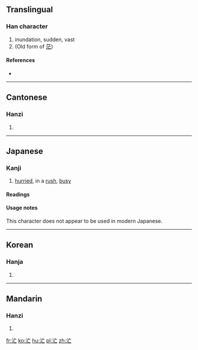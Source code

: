 ==Translingual==

===Han character===
{{Han char|rn=85|rad=水|as=03|sn=6|four=30110|canj=EYV}}

# inundation, sudden, vast
# (Old form of [[茫]])

====References====
* {{Han ref|kx=0605.060|dkj=17125|dj=0998.140|hdz=31554.050|uh=6C52|ud=27730|bh=C9F9|bd=51705}}

----

==Cantonese==

===Hanzi===
{{yue-hanzi|jyut=|y=mong4}}

# {{defn|lang=yue|sort=水03}}

----

==Japanese==

===Kanji===
{{ja-kanji|grade=uc|rs=水03}}

# [[hurried]], in a [[rush]], [[busy]]

====Readings====
{{ja-readings
|on=[[ぼう]] (bō), [[もう]] (mō)
|kun=[[あわただしい]] (awatadashii)
}}

====Usage notes====
This character does not appear to be used in modern Japanese.

----

==Korean==

===Hanja===
{{ko-hanja|hangeul=망|eumhun=|rv=mang|mr=mang|y=mang}}

# {{defn|lang=ko|sort=水03}}

----

==Mandarin==

===Hanzi===
{{cmn-hanzi|pin=[[máng]] ([[mang2]])|wg=mang<sup>2</sup>}}

# {{defn|lang=cmn|sort=水03}}

[[fr:汒]]
[[ko:汒]]
[[hu:汒]]
[[pl:汒]]
[[zh:汒]]